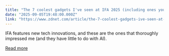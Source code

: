 ```yaml
---
title: "The 7 coolest gadgets I've seen at IFA 2025 (including ones you can actually buy)"
date: "2025-09-05T19:48:00.000Z"
link: "https://www.zdnet.com/article/the-7-coolest-gadgets-ive-seen-at-ifa-2025-including-ones-you-can-actually-buy/"
---
```


IFA features new tech innovations, and these are the ones that thoroughly impressed me (and they have little to do with AI).

[Read more](https://www.zdnet.com/article/the-7-coolest-gadgets-ive-seen-at-ifa-2025-including-ones-you-can-actually-buy/)
